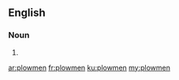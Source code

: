 ==English==

===Noun===
{{head|en}}

# {{plural of|plowman}}

[[ar:plowmen]]
[[fr:plowmen]]
[[ku:plowmen]]
[[my:plowmen]]